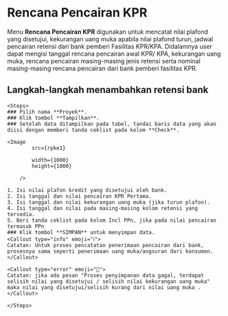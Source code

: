 

# Rencana Pencairan KPR

Menu **Rencana Pencairan KPR** digunakan untuk mencatat nilai plafond yang disetujui,
kekurangan uang muka apabila nilai plafond turun, jadwal pencairan retensi dari
bank pemberi Fasilitas KPR/KPA. Didalamnya user dapat mengisi tanggal rencana
pencairan awal KPR/ KPA, kekurangan uang muka, rencana pencairan masing-masing jenis retensi serta nominal masing-masing rencana pencairan dari bank
pemberi fasilitas KPR.

## Langkah-langkah menambahkan retensi bank

    <Steps>
    ### Pilih nama **Proyek**.
    ### Klik tombol **Tampilkan**.
    ### Setelah data ditampilkan pada tabel, tandai baris data yang akan diisi dengan memberi tanda ceklist pada kolom **Check**.

    <Image
            src={rpke1}
            
            width={1000}
            height={1000}
                
        />

    1. Isi nilai plafon kredit yang disetujui oleh bank.
    2. Isi tanggal dan nilai pencairan KPR Pertama.
    3. Isi tanggal dan nilai kekurangan uang muka (jika turun plafon).
    4. Isi tanggal dan nilai pada masing-masing kolom retensi yang tersedia.
    5. Beri tanda ceklist pada kolom Incl PPn, jika pada nilai pencairan termasuk PPn
    ### Klik tombol **SIMPAN** untuk menyimpan data.
    <Callout type="info" emoji="ℹ️">
    Catatan: Untuk proses pencatatan penerimaan pencairan dari bank, prosesnya sama seperti penerimaan uang muka/angsuran dari konsumen.
    </Callout>

    <Callout type="error" emoji="️🚫">
    Catatan: jika ada pesan "Proses penyimpanan data gagal, terdapat selisih nilai yang disetujui / selisih nilai kekurangan uang muka" maka nilai yang disetujui/selisih kurang dari nilai uang muka .
    </Callout>

    </Steps>
